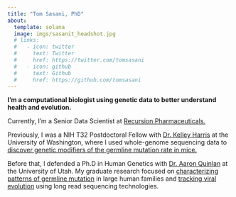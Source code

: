 ```yaml
---
title: "Tom Sasani, PhD"
about:
  template: solana
  image: imgs/sasanit_headshot.jpg
  # links:
  #   - icon: twitter
  #     text: Twitter
  #     href: https://twitter.com/tomsasani
  #   - icon: github
  #     text: Github
  #     href: https://github.com/tomsasani
---
```


**I’m a computational biologist using genetic data to better understand health and evolution.**

Currently, I’m a Senior Data Scientist at [Recursion Pharmaceuticals.](https://www.recursion.com/)

Previously, I was a NIH T32 Postdoctoral Fellow with [Dr. Kelley Harris](https://sites.google.com/site/harriskelley/home) at the University of Washington, where I used whole-genome sequencing data to [discover genetic modifiers of the germline mutation rate in mice.](https://www.nature.com/articles/s41586-022-04701-5)

Before that, I defended a Ph.D in Human Genetics with [Dr. Aaron Quinlan](http://quinlanlab.org/) at the University of Utah. My graduate research focused on [characterizing patterns of germline mutation](https://elifesciences.org/articles/46922) in large human families and [tracking viral evolution](https://elifesciences.org/articles/35453) using long read sequencing technologies.

<!-- ## Education 

**University of Utah** | Salt Lake City, UT 

* Ph.D in Human Genetics | 2015 - 2019

**Lawrence University** | Appleton, WI

* B.A. in Biochemistry, *summa cum laude* | 2011 - 2015  -->

<!-- ### Experience 

**Recursion Pharmaceuticals** | Salt Lake City, UT 

* *Senior Data Scientist* | 2021 - pres. 

**University of Washington** | Seattle, WA

* *NIH T32 Postdoctoral Fellow* | [Harris Lab](https://sites.google.com/site/harriskelley/home) | 2020 - 2021 

**University of Utah** | Salt Lake City, UT 

* *Graduate Research Assistant* | [Quinlan Lab](http://quinlanlab.org/) | 2015 - 2019 -->